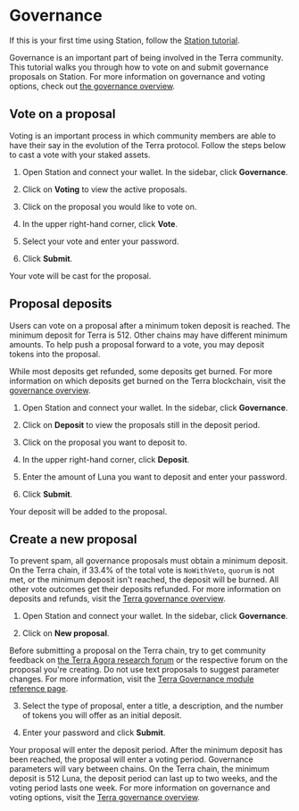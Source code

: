 
# Governance

If this is your first time using Station, follow the [Station tutorial](download/station-desktop.mdx).

Governance is an important part of being involved in the Terra community. This tutorial walks you through how to vote on and submit governance proposals on Station. For more information on governance and voting options, check out [the governance overview](../protocol.mdx#governance).

## Vote on a proposal

Voting is an important process in which community members are able to have their say in the evolution of the Terra protocol. Follow the steps below to cast a vote with your staked assets.

1. Open Station and connect your wallet. In the sidebar, click **Governance**.

2. Click on **Voting** to view the active proposals.

3. Click on the proposal you would like to vote on.

4. In the upper right-hand corner, click **Vote**.

5. Select your vote and enter your password.

6. Click **Submit**.

Your vote will be cast for the proposal.

## Proposal deposits

Users can vote on a proposal after a minimum token deposit is reached. The minimum deposit for Terra is 512. Other chains may have different minimum amounts. To help push a proposal forward to a vote, you may deposit tokens into the proposal.

<Admonition type="caution" icon="☢️">

While most deposits get refunded, some deposits get burned. For more information on which deposits get burned on the Terra blockchain, visit the [governance overview](../protocol.mdx#governance).

</Admonition>

1. Open Station and connect your wallet. In the sidebar, click **Governance**.

2. Click on **Deposit** to view the proposals still in the deposit period.

3. Click on the proposal you want to deposit to.

4. In the upper right-hand corner, click **Deposit**.

5. Enter the amount of Luna you want to deposit and enter your password.

6. Click **Submit**.

Your deposit will be added to the proposal.

## Create a new proposal

<Admonition type="caution" icon="☢️" title="Avoid unnecessary proposals">

To prevent spam, all governance proposals must obtain a minimum deposit. On the Terra chain, if 33.4% of the total vote is `NoWithVeto`, `quorum` is not met, or the minimum deposit isn't reached, the deposit will be burned. All other vote outcomes get their deposits refunded. For more information on deposits and refunds, visit the [Terra governance overview](../protocol.mdx#governance).

</Admonition>

1. Open Station and connect your wallet. In the sidebar, click **Governance**.

2. Click on **New proposal**.

<Admonition type="tip" icon="💡" title="Community feedback">

Before submitting a proposal on the Terra chain, try to get community feedback on [the Terra Agora research forum](https://agora.terra.money) or the respective forum on the proposal you're creating.
Do not use text proposals to suggest parameter changes. For more information, visit the [Terra Governance module reference page](../../develop/module-specifications/spec-governance.mdx).

</Admonition>

3. Select the type of proposal, enter a title, a description, and the number of tokens you will offer as an initial deposit.

4. Enter your password and click **Submit**.

Your proposal will enter the deposit period. After the minimum deposit has been reached, the proposal will enter a voting period. Governance parameters will vary between chains. On the Terra chain, the minimum deposit is 512 Luna, the deposit period can last up to two weeks, and the voting period lasts one week. For more information on governance and voting options, visit the [Terra governance overview](../protocol.mdx#governance).



